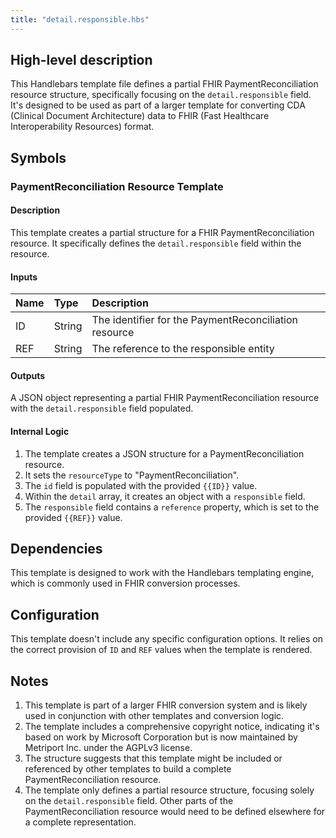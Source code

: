 ```yaml
---
title: "detail.responsible.hbs"
---
```


## High-level description
This Handlebars template file defines a partial FHIR PaymentReconciliation resource structure, specifically focusing on the `detail.responsible` field. It's designed to be used as part of a larger template for converting CDA (Clinical Document Architecture) data to FHIR (Fast Healthcare Interoperability Resources) format.

## Symbols

### PaymentReconciliation Resource Template
#### Description
This template creates a partial structure for a FHIR PaymentReconciliation resource. It specifically defines the `detail.responsible` field within the resource.

#### Inputs
| Name | Type | Description |
|:-----|:-----|:------------|
| ID   | String | The identifier for the PaymentReconciliation resource |
| REF  | String | The reference to the responsible entity |

#### Outputs
A JSON object representing a partial FHIR PaymentReconciliation resource with the `detail.responsible` field populated.

#### Internal Logic
1. The template creates a JSON structure for a PaymentReconciliation resource.
2. It sets the `resourceType` to "PaymentReconciliation".
3. The `id` field is populated with the provided `{{ID}}` value.
4. Within the `detail` array, it creates an object with a `responsible` field.
5. The `responsible` field contains a `reference` property, which is set to the provided `{{REF}}` value.

## Dependencies
This template is designed to work with the Handlebars templating engine, which is commonly used in FHIR conversion processes.

## Configuration
This template doesn't include any specific configuration options. It relies on the correct provision of `ID` and `REF` values when the template is rendered.

## Notes
1. This template is part of a larger FHIR conversion system and is likely used in conjunction with other templates and conversion logic.
2. The template includes a comprehensive copyright notice, indicating it's based on work by Microsoft Corporation but is now maintained by Metriport Inc. under the AGPLv3 license.
3. The structure suggests that this template might be included or referenced by other templates to build a complete PaymentReconciliation resource.
4. The template only defines a partial resource structure, focusing solely on the `detail.responsible` field. Other parts of the PaymentReconciliation resource would need to be defined elsewhere for a complete representation.
